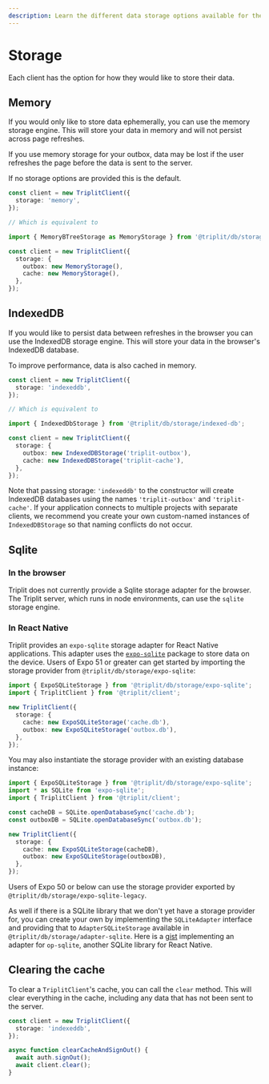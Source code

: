 ```yaml
---
description: Learn the different data storage options available for the Triplit client.
---
```


# Storage

Each client has the option for how they would like to store their data.

## Memory

If you would only like to store data ephemerally, you can use the memory storage engine. This will store your data in memory and will not persist across page refreshes.

If you use memory storage for your outbox, data may be lost if the user refreshes the page before the data is sent to the server.

If no storage options are provided this is the default.

```typescript
const client = new TriplitClient({
  storage: 'memory',
});

// Which is equivalent to

import { MemoryBTreeStorage as MemoryStorage } from '@triplit/db/storage/memory-btree';

const client = new TriplitClient({
  storage: {
    outbox: new MemoryStorage(),
    cache: new MemoryStorage(),
  },
});
```

## IndexedDB

If you would like to persist data between refreshes in the browser you can use the IndexedDB storage engine. This will store your data in the browser's IndexedDB database.

To improve performance, data is also cached in memory.

```typescript
const client = new TriplitClient({
  storage: 'indexeddb',
});

// Which is equivalent to

import { IndexedDbStorage } from '@triplit/db/storage/indexed-db';

const client = new TriplitClient({
  storage: {
    outbox: new IndexedDBStorage('triplit-outbox'),
    cache: new IndexedDBStorage('triplit-cache'),
  },
});
```

Note that passing storage: `'indexeddb'` to the constructor will create IndexedDB databases using the names `'triplit-outbox'` and `'triplit-cache'`. If your application connects to multiple projects with separate clients, we recommend you create your own custom-named instances of `IndexedDBStorage` so that naming conflicts do not occur.

## Sqlite

### In the browser

Triplit does not currently provide a Sqlite storage adapter for the browser. The Triplit server, which runs in node environments, can use the `sqlite` storage engine.

### In React Native

Triplit provides an `expo-sqlite` storage adapter for React Native applications. This adapter uses the [`expo-sqlite`](https://docs.expo.dev/versions/latest/sdk/sqlite/) package to store data on the device. Users of Expo 51 or greater can get started by importing the storage provider from `@triplit/db/storage/expo-sqlite`:

```ts
import { ExpoSQLiteStorage } from '@triplit/db/storage/expo-sqlite';
import { TriplitClient } from '@triplit/client';

new TriplitClient({
  storage: {
    cache: new ExpoSQLiteStorage('cache.db'),
    outbox: new ExpoSQLiteStorage('outbox.db'),
  },
});
```

You may also instantiate the storage provider with an existing database instance:

```ts
import { ExpoSQLiteStorage } from '@triplit/db/storage/expo-sqlite';
import * as SQLite from 'expo-sqlite';
import { TriplitClient } from '@triplit/client';

const cacheDB = SQLite.openDatabaseSync('cache.db');
const outboxDB = SQLite.openDatabaseSync('outbox.db');

new TriplitClient({
  storage: {
    cache: new ExpoSQLiteStorage(cacheDB),
    outbox: new ExpoSQLiteStorage(outboxDB),
  },
});
```

Users of Expo 50 or below can use the storage provider exported by `@triplit/db/storage/expo-sqlite-legacy`.

As well if there is a SQLite library that we don't yet have a storage provider for, you can create your own by implementing the `SQLiteAdapter` interface and providing that to `AdapterSQLiteStorage` available in `@triplit/db/storage/adapter-sqlite`. Here is a [gist](https://gist.github.com/wernst/9a1a42a7bb95bc2268b38612e9ee4339) implementing an adapter for `op-sqlite`, another SQLite library for React Native.

## Clearing the cache

To clear a `TriplitClient`'s cache, you can call the `clear` method. This will clear everything in the cache, including any data that has not been sent to the server.

```typescript copy {7}
const client = new TriplitClient({
  storage: 'indexeddb',
});

async function clearCacheAndSignOut() {
  await auth.signOut();
  await client.clear();
}
```
